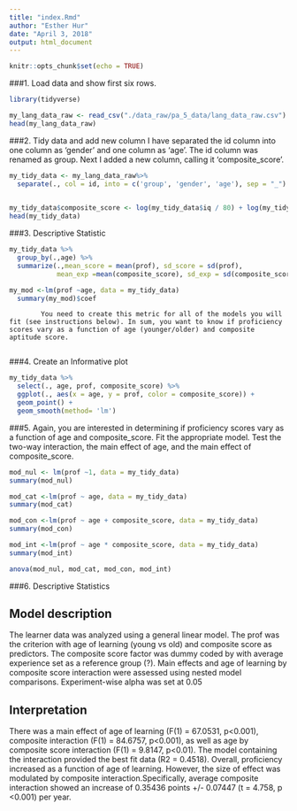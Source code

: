 ```yaml
---
title: "index.Rmd"
author: "Esther Hur"
date: "April 3, 2018"
output: html_document
---
```


```r
knitr::opts_chunk$set(echo = TRUE)
```
###1. Load data and show first six rows.
```r
library(tidyverse)

my_lang_data_raw <- read_csv("./data_raw/pa_5_data/lang_data_raw.csv")
head(my_lang_data_raw)
```
###2. Tidy data and add new column
I have separated the id column into one column as 'gender' and one column as 'age'. The id column was renamed as group. Next I added a new column, calling it 'composite_score'.
```r

my_tidy_data <- my_lang_data_raw%>%
  separate(., col = id, into = c('group', 'gender', 'age'), sep = "_")
  

my_tidy_data$composite_score <- log(my_tidy_data$iq / 80) + log(my_tidy_data$motivation)
head(my_tidy_data)
```

###3. Descriptive Statistic
```r
my_tidy_data %>%
  group_by(.,age) %>%
  summarize(.,mean_score = mean(prof), sd_score = sd(prof),
            mean_exp =mean(composite_score), sd_exp = sd(composite_score))
```

```r

my_mod <-lm(prof ~age, data = my_tidy_data)
  summary(my_mod)$coef
```
            
            You need to create this metric for all of the models you will fit (see instructions below). In sum, you want to know if proficiency scores vary as a function of age (younger/older) and composite aptitude score.
            
###4. Create an Informative plot
```r
my_tidy_data %>% 
  select(., age, prof, composite_score) %>%
  ggplot(., aes(x = age, y = prof, color = composite_score)) +
  geom_point() +
  geom_smooth(method= 'lm')
```

###5. Again, you are interested in determining if proficiency scores vary as a function of age and composite_score. Fit the appropriate model. Test the two-way interaction, the main effect of age, and the main effect of composite_score.

```r
mod_nul <- lm(prof ~1, data = my_tidy_data)
summary(mod_nul)
```
```r
mod_cat <-lm(prof ~ age, data = my_tidy_data)
summary(mod_cat)
```

```r
mod_con <-lm(prof ~ age + composite_score, data = my_tidy_data)
summary(mod_con)
```
```r
mod_int <-lm(prof ~ age * composite_score, data = my_tidy_data)
summary(mod_int)
```
```r
anova(mod_nul, mod_cat, mod_con, mod_int)

```


###6. Descriptive Statistics

## Model description
The learner data was analyzed using a general linear model. The prof was the criterion with age of learning (young vs old) and composite score as predictors. The composite score factor was dummy coded by with average experience set as a reference group (?). Main effects and age of learning by composite score interaction were assessed using nested model comparisons. Experiment-wise alpha was set at 0.05


## Interpretation
There was a main effect of age of learning (F(1) = 67.0531, p<0.001), composite interaction (F(1) = 84.6757, p<0.001), as well as age by composite score interaction (F(1) = 9.8147, p<0.01). The model containing the interaction provided the best fit data (R2 = 0.4518). Overall, proficiency increased as a function of age of learning. However, the size of effect was modulated by composite interaction.Specifically, average composite interaction showed an increase of 0.35436 points +/-  0.07447 (t = 4.758, p <0.001) per year. 


